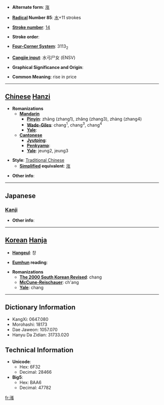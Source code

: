 * '''Alternate form''': [[涨]]

* '''[[Wiktionary:Chinese radical index| Radical]] Number 85''': [[Wiktionary:Chinese radical index 水|水]]+11 strokes

* '''[[Wiktionary:Chinese total strokes index|Stroke number]]''': [[Wiktionary:Chinese total strokes index 14|14]]

* '''Stroke order''': 

* '''[[Wiktionary:Chinese four corner index|Four-Corner System]]''': 3113<sub>2</sub>

* '''[[Wiktionary:Chinese Cangjie index|Cangjie input]]''': 水弓尸女 (ENSV)

* '''Graphical Significance and Origin''': 

* '''Common Meaning''': rise in price

----

== [[Chinese]] [[Hanzi]] ==

* '''Romanizations'''
** '''[[Mandarin]]'''
*** '''[[Pinyin]]''': zhāng (zhang1), zhǎng (zhang3), zhàng (zhang4)
*** '''[[Wade-Giles]]''': chang<sup>1</sup>, chang<sup>3</sup>, chang<sup>4</sup>
*** '''[[Yale]]''': 
** '''[[Cantonese]]'''
*** '''[[Jyutping]]''':
*** '''[[Penkyamp]]''': 
*** '''[[Yale]]''': jeung2, jeung3

* '''Style''': [[Traditional Chinese]] 
** '''[[Simplified Chinese|Simplified]] equivalent''': [[涨]]

* '''Other info''': 

----

==Japanese==
===[[Kanji]]===
{{kanji|on readings=[[ちょう]] (chō)
|kun readings=[[みなぎる]] (minagiru)
}}

* '''Other info''':  

----

== [[Korean]] [[Hanja]] ==

* '''[[Hangeul]]''': 창

* '''[[Eumhun]] reading''': 

* '''Romanizations'''
** '''[[The 2000 South Korean Revised Romanization|The 2000 South Korean Revised]]''': chang
** '''[[McCune-Reischauer]]''': ch'ang
** '''[[Yale]]''': chang

----

== Dictionary Information ==

* KangXi: 0647.080
* Morohashi: 18173
* Dae Jaweon: 1057.070
* Hanyu Da Zidian: 31733.020

== Technical Information ==

* '''Unicode''':
** Hex: 6F32
** Decimal: 28466
* '''Big5''':
** Hex: BAA6
** Decimal: 47782

[[fr:漲]]
